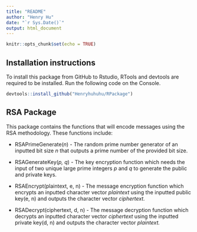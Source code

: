 ```yaml
---
title: "README"
author: "Henry Hu"
date: "`r Sys.Date()`"
output: html_document
---
```


```r
knitr::opts_chunk$set(echo = TRUE)
```

## Installation instructions

To install this package from GitHub to Rstudio, RTools and devtools are required to be installed. Run the following code on the Console.

```r
devtools::install_github("Henryhuhuhu/RPackage")
```

## RSA Package

This package contains the functions that will encode messages using the RSA methodology. These functions include:

-   RSAPrimeGenerate(*n*) - The random prime number generator of an inputted bit size *n* that outputs a prime number of the provided bit size.

-   RSAGenerateKey(*p, q*) - The key encryption function which needs the input of two unique large prime integers *p* and *q* to generate the public and private keys.

-   RSAEncrypt(plaintext, e, n) - The message encryption function which encrypts an inputted character vector *plaintext* using the inputted public key(e, n) and outputs the character vector *ciphertext.*

-   RSADecrypt(ciphertext, d, n) - The message decryption function which decrypts an inputted character vector *ciphertext* using the inputted private key(d, n) and outputs the character vector *plaintext.*
